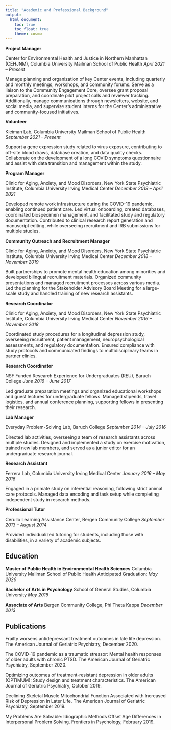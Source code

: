 ```yaml
---
title: "Academic and Professional Background"
output: 
  html_document:
    toc: true
    toc_float: true
    theme: cosmo
---
```


**Project Manager**

Center for Environmental Health and Justice in Northern Manhattan (CEHJNM), Columbia University Mailman School of Public Health
*April 2021 – Present*

Manage planning and organization of key Center events, including quarterly and monthly meetings, workshops, and community forums. Serve as a liaison to the Community Engagement Core, oversee grant proposal preparation, and coordinate pilot project calls and reviewer tracking. Additionally, manage communications through newsletters, website, and social media, and supervise student interns for the Center’s administrative and community-focused initiatives.

**Volunteer**

Kleiman Lab, Columbia University Mailman School of Public Health
*September 2021 – Present*

Support a gene expression study related to virus exposure, contributing to off-site blood draws, database creation, and data quality checks. Collaborate on the development of a long COVID symptoms questionnaire and assist with data transition and management within the study.

**Program Manager**

Clinic for Aging, Anxiety, and Mood Disorders, New York State Psychiatric Institute, Columbia University Irving Medical Center
*December 2019 – April 2021*

Developed remote work infrastructure during the COVID-19 pandemic, enabling continued patient care. Led virtual onboarding, created databases, coordinated biospecimen management, and facilitated study and regulatory documentation. Contributed to clinical research report generation and manuscript editing, while overseeing recruitment and IRB submissions for multiple studies.

**Community Outreach and Recruitment Manager**

Clinic for Aging, Anxiety, and Mood Disorders, New York State Psychiatric Institute, Columbia University Irving Medical Center
*December 2018 – November 2019*

Built partnerships to promote mental health education among minorities and developed bilingual recruitment materials. Organized community presentations and managed recruitment processes across various media. Led the planning for the Stakeholder Advisory Board Meeting for a large-scale study and handled training of new research assistants.

**Research Coordinator**

Clinic for Aging, Anxiety, and Mood Disorders, New York State Psychiatric Institute, Columbia University Irving Medical Center
*November 2016 – November 2018*

Coordinated study procedures for a longitudinal depression study, overseeing recruitment, patient management, neuropsychological assessments, and regulatory documentation. Ensured compliance with study protocols and communicated findings to multidisciplinary teams in partner clinics.

**Research Coordinator**

NSF Funded Research Experience for Undergraduates (REU), Baruch College
*June 2016 – June 2017*

Led graduate preparation meetings and organized educational workshops and guest lectures for undergraduate fellows. Managed stipends, travel logistics, and annual conference planning, supporting fellows in presenting their research.

**Lab Manager**

Everyday Problem-Solving Lab, Baruch College
*September 2014 – July 2016*

Directed lab activities, overseeing a team of research assistants across multiple studies. Designed and implemented a study on exercise motivation, trained new lab members, and served as a junior editor for an undergraduate research journal.

**Research Assistant**

Ferrera Lab, Columbia University Irving Medical Center
*January 2016 – May 2016*

Engaged in a primate study on inferential reasoning, following strict animal care protocols. Managed data encoding and task setup while completing independent study in research methods.

**Professional Tutor**

Cerullo Learning Assistance Center, Bergen Community College
*September 2013 – August 2014*

Provided individualized tutoring for students, including those with disabilities, in a variety of academic subjects.

## Education

**Master of Public Health in Environmental Health Sciences**
Columbia University Mailman School of Public Health
Anticipated Graduation: *May 2026*

**Bachelor of Arts in Psychology**
School of General Studies, Columbia University
*May 2016*

**Associate of Arts**
Bergen Community College, Phi Theta Kappa
*December 2013*


## Publications

Frailty worsens antidepressant treatment outcomes in late life depression. The American Journal of Geriatric Psychiatry, December 2020.

The COVID-19 pandemic as a traumatic stressor: Mental health responses of older adults with chronic PTSD. The American Journal of Geriatric Psychiatry, September 2020.

Optimizing outcomes of treatment-resistant depression in older adults (OPTIMUM): Study design and treatment characteristics. The American Journal of Geriatric Psychiatry, October 2019.

Declining Skeletal Muscle Mitochondrial Function Associated with Increased Risk of Depression in Later Life. The American Journal of Geriatric Psychiatry, September 2019.

My Problems Are Solvable: Idiographic Methods Offset Age Differences in Interpersonal Problem Solving. Frontiers in Psychology, February 2019.